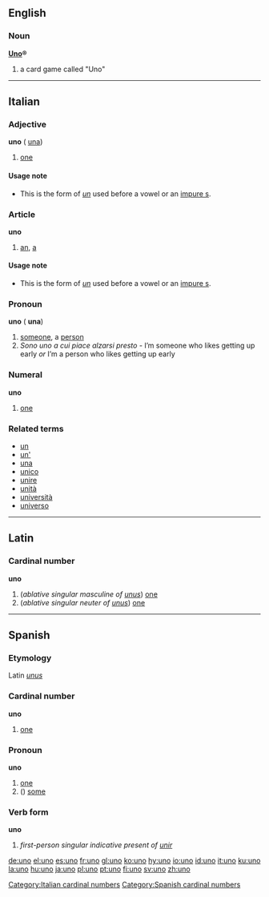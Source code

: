 {{see|ünő}}
{{rfv}}
==English==

===Noun===
'''[[Uno]]®'''
#a card game called "Uno"


----

==Italian==
===Adjective===
'''uno''' {{m}} ({{f}} [[una#Italian|una]])

# [[one]]

====Usage note====
*This is the form of ''[[un#Italian|un]]'' used before a vowel or an [[impure s]].

===Article===
'''uno''' {{m}}

#[[an]], [[a]]

====Usage note====
*This is the form of ''[[un#Italian|un]]'' used before a vowel or an [[impure s]].

===Pronoun===
'''uno''' {{m}} ({{f}} '''una''')

#[[someone]], a [[person]]
#''Sono uno a cui piace alzarsi presto'' - I’m someone who likes getting up early ''or'' I’m a person who likes getting up early

===Numeral===
'''uno'''

# [[one]]

[[Category:Italian cardinal numbers]]

===Related terms===
*[[un]]
*[[un']]
*[[una]]
*[[unico]]
*[[unire]]
*[[unità]]
*[[università]]
*[[universo]]


----
==Latin==
===Cardinal number===
'''uno'''

#(''ablative singular masculine of [[unus]]'') [[one]]
#(''ablative singular neuter of [[unus]]'') [[one]]


----
==Spanish==
===Etymology===
Latin ''[[unus]]''

===Cardinal number===
'''uno'''
#[[one]]

===Pronoun===
'''uno'''
# [[one]]
# ({{p}}) [[some]]

===Verb form===
'''uno'''

# ''first-person singular indicative present of [[unir]]''
[[Category:Spanish cardinal numbers]]

[[de:uno]]
[[el:uno]]
[[es:uno]]
[[fr:uno]]
[[gl:uno]]
[[ko:uno]]
[[hy:uno]]
[[io:uno]]
[[id:uno]]
[[it:uno]]
[[ku:uno]]
[[la:uno]]
[[hu:uno]]
[[ja:uno]]
[[pl:uno]]
[[pt:uno]]
[[fi:uno]]
[[sv:uno]]
[[zh:uno]]